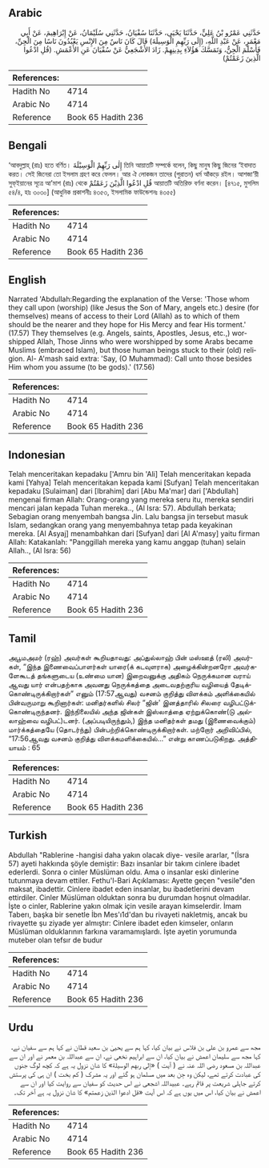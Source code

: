 ## Arabic


<div dir="rtl" lang="ar" style={{fontSize:'larger',backgroundColor:'#f8f9fa',padding:20}}>
حَدَّثَنِي عَمْرُو بْنُ عَلِيٍّ، حَدَّثَنَا يَحْيَى، حَدَّثَنَا سُفْيَانُ، حَدَّثَنِي سُلَيْمَانُ، عَنْ إِبْرَاهِيمَ، عَنْ أَبِي مَعْمَرٍ، عَنْ عَبْدِ اللَّهِ، ‏(‏إِلَى رَبِّهِمِ الْوَسِيلَةَ‏)‏ قَالَ كَانَ نَاسٌ مِنَ الإِنْسِ يَعْبُدُونَ نَاسًا مِنَ الْجِنِّ، فَأَسْلَمَ الْجِنُّ، وَتَمَسَّكَ هَؤُلاَءِ بِدِينِهِمْ‏.‏ زَادَ الأَشْجَعِيُّ عَنْ سُفْيَانَ عَنِ الأَعْمَشِ‏.‏ ‏(‏قُلِ ادْعُوا الَّذِينَ زَعَمْتُمْ‏)‏
</div>
<div style={{backgroundColor:'#f8f9fa',padding:20, marginBottom: 10}}><table> <thead> <tr> <th>References:</th> <th></th> </tr> </thead> <tbody><tr><td>Hadith No</td><td>4714</td></tr><tr><td>Arabic No</td><td>4714</td></tr><tr><td>Reference</td><td>Book 65 Hadith 236</td></tr></tbody></table></div>

## Bengali


<div dir="ltr" lang="bn" style={{fontSize:'larger',backgroundColor:'#f8f9fa',padding:20}}>
‘আবদুল্লাহ্ (রাঃ) হতে বর্ণিত। إِلٰى رَبِّهِمْ الْوَسِيْلَةَ তিনি আয়াতটি সম্পর্কে বলেন, কিছু মানুষ কিছু জিনের ‘ইবাদাত করত। সেই জিনেরা তো ইসলাম গ্রহণ করে ফেলল। আর ঐ লোকজন তাদের (পুরাতন) ধর্ম আঁকড়ে রইল। আশজা‘য়ী সুফ্ইয়ানের সূত্রে আ’মাশ (রাঃ) থেকে قُلِ ادْعُوا الَّذِيْنَ زَعَمْتُمْ আয়াতটি অতিরিক্ত বর্ণনা করেন। [৪৭১৫, মুসলিম ৫৪/৪, হাঃ ৩০৩০] (আধুনিক প্রকাশনীঃ ৪৩৫৩, ইসলামিক ফাউন্ডেশনঃ ৪৩৫৫)
</div>
<div style={{backgroundColor:'#f8f9fa',padding:20, marginBottom: 10}}><table> <thead> <tr> <th>References:</th> <th></th> </tr> </thead> <tbody><tr><td>Hadith No</td><td>4714</td></tr><tr><td>Arabic No</td><td>4714</td></tr><tr><td>Reference</td><td>Book 65 Hadith 236</td></tr></tbody></table></div>

## English


<div dir="ltr" lang="en" style={{fontSize:'larger',backgroundColor:'#f8f9fa',padding:20}}>
Narrated 'Abdullah:Regarding the explanation of the Verse: 'Those whom they call upon (worship) (like Jesus the Son of Mary, angels etc.) desire (for themselves) means of access to their Lord (Allah) as to which of them should be the nearer and they hope for His Mercy and fear His torment.' (17.57) They themselves (e.g. Angels, saints, Apostles, Jesus, etc.,) worshipped Allah, Those Jinns who were worshipped by some Arabs became Muslims (embraced Islam), but those human beings stuck to their (old) religion. Al- A'mash said extra: 'Say, (O Muhammad): Call unto those besides Him whom you assume (to be gods).' (17.56)
</div>
<div style={{backgroundColor:'#f8f9fa',padding:20, marginBottom: 10}}><table> <thead> <tr> <th>References:</th> <th></th> </tr> </thead> <tbody><tr><td>Hadith No</td><td>4714</td></tr><tr><td>Arabic No</td><td>4714</td></tr><tr><td>Reference</td><td>Book 65 Hadith 236</td></tr></tbody></table></div>

## Indonesian


<div dir="ltr" lang="id" style={{fontSize:'larger',backgroundColor:'#f8f9fa',padding:20}}>
Telah menceritakan kepadaku ['Amru bin 'Ali] Telah menceritakan kepada kami [Yahya] Telah menceritakan kepada kami [Sufyan] Telah menceritakan kepadaku [Sulaiman] dari [Ibrahim] dari [Abu Ma'mar] dari ['Abdullah] mengenai firman Allah: Orang-orang yang mereka seru itu, mereka sendiri mencari jalan kepada Tuhan mereka.., (Al Isra: 57). Abdullah berkata; Sebagian orang menyembah bangsa Jin. Lalu bangsa jin tersebut masuk Islam, sedangkan orang yang menyembahnya tetap pada keyakinan mereka. [Al Asyaj] menambahkan dari [Sufyan] dari [Al A'masy] yaitu firman Allah: Katakanlah: "Panggillah mereka yang kamu anggap (tuhan) selain Allah.., (Al Isra: 56)
</div>
<div style={{backgroundColor:'#f8f9fa',padding:20, marginBottom: 10}}><table> <thead> <tr> <th>References:</th> <th></th> </tr> </thead> <tbody><tr><td>Hadith No</td><td>4714</td></tr><tr><td>Arabic No</td><td>4714</td></tr><tr><td>Reference</td><td>Book 65 Hadith 236</td></tr></tbody></table></div>

## Tamil


<div dir="ltr" lang="ta" style={{fontSize:'larger',backgroundColor:'#f8f9fa',padding:20}}>
அபூமஅமர் (ரஹ்) அவர்கள் கூறியதாவது: அப்துல்லாஹ் பின் மஸ்ஊத் (ரலி) அவர்கள், “இந்த இணைவைப்பாளர்கள் யாரை(க் கடவுளராக) அழைக்கின்றனரோ அவர்களேகூடத் தங்களுடைய (உண்மை யான) இறைவனுக்கு அதிகம் நெருக்கமான வராய் ஆவது யார் என்பதற்காக அவனது நெருக்கத்தை அடைவதற்குரிய வழியைத் தேடிக்கொண்டிருக்கிறார்கள்” எனும் (17:57ஆவது) வசனம் குறித்து விளக்கம் அளிக்கையில் பின்வருமாறு கூறினார்கள்: மனிதர்களில் சிலர் “ஜின்' இனத்தாரில் சிலரை வழிபட்டுக்கொண்டிருந்தனர். இந்நிலையில் அந்த ஜின்கள் இஸ்லாத்தை ஏற்றுக்கொண்(டு அல்லாஹ்வை வழிபட்)டனர். (அப்படியிருந்தும்,) இந்த மனிதர்கள் தமது (இணைவைக்கும்) மார்க்கத்தையே (தொடர்ந்து) பின்பற்றிக்கொண்டிருக்கிறார்கள். மற்றோர் அறிவிப்பில், “17:56ஆவது வசனம் குறித்து விளக்கமளிக்கையில்...” என்று காணப்படுகிறது. அத்தியாயம் : 65
</div>
<div style={{backgroundColor:'#f8f9fa',padding:20, marginBottom: 10}}><table> <thead> <tr> <th>References:</th> <th></th> </tr> </thead> <tbody><tr><td>Hadith No</td><td>4714</td></tr><tr><td>Arabic No</td><td>4714</td></tr><tr><td>Reference</td><td>Book 65 Hadith 236</td></tr></tbody></table></div>

## Turkish


<div dir="ltr" lang="tr" style={{fontSize:'larger',backgroundColor:'#f8f9fa',padding:20}}>
Abdullah "Rablerine -hangisi daha yakın olacak diye- vesile ararlar, "(İsra 57) ayeti hakkında şöyle demiştir: Bazı insanlar bir takım cinlere ibadet ederlerdi. Sonra o cinler Müslüman oldu. Ama o insanlar eski dinlerine tutunmaya devam ettiler. Fethu'l-Bari Açıklaması: Ayette geçen "vesile"den maksat, ibadettir. Cinlere ibadet eden insanlar, bu ibadetlerini devam ettirdiler. Cinler Müslüman olduktan sonra bu durumdan hoşnut olmadılar. İşte o cinler, Rablerine yakın olmak için vesile arayan kimselerdir. İmam Taberı, başka bir senetle İbn Mes'ı1d'dan bu rivayeti nakletmiş, ancak bu rivayette şu ziyade yer almıştır: Cinlere ibadet eden kimseler, onların Müslüman olduklarının farkına varamamışlardı. İşte ayetin yorumunda muteber olan tefsır de budur
</div>
<div style={{backgroundColor:'#f8f9fa',padding:20, marginBottom: 10}}><table> <thead> <tr> <th>References:</th> <th></th> </tr> </thead> <tbody><tr><td>Hadith No</td><td>4714</td></tr><tr><td>Arabic No</td><td>4714</td></tr><tr><td>Reference</td><td>Book 65 Hadith 236</td></tr></tbody></table></div>

## Urdu


<div dir="rtl" lang="ur" style={{fontSize:'larger',backgroundColor:'#f8f9fa',padding:20}}>
مجھ سے عمرو بن علی بن فلاس نے بیان کیا، کہا ہم سے یحییٰ بن سعید قطان نے کہا ہم سے سفیان نے، کہا مجھ سے سلیمان اعمش نے بیان کیا، ان سے ابراہیم نخعی نے، ان سے عبداللہ بن معمر نے اور ان سے عبداللہ بن مسعود رضی اللہ عنہ نے ( آیت ) «إلى ربهم الوسيلة‏» کا شان نزول یہ ہے کہ کچھ لوگ جنوں کی عبادت کرتے تھے، لیکن وہ جِن بعد میں مسلمان ہو گئے اور یہ مشرک ( کم بخت ) ان ہی کی پرستش کرتے جاہلی شریعت پر قائم رہے۔ عبیداللہ اشجعی نے اس حدیث کو سفیان سے روایت کیا اور ان سے اعمش نے بیان کیا، اس میں یوں ہے کہ اس آیت «قل ادعوا الذين زعمتم‏» کا شان نزول یہ ہے آخر تک۔
</div>
<div style={{backgroundColor:'#f8f9fa',padding:20, marginBottom: 10}}><table> <thead> <tr> <th>References:</th> <th></th> </tr> </thead> <tbody><tr><td>Hadith No</td><td>4714</td></tr><tr><td>Arabic No</td><td>4714</td></tr><tr><td>Reference</td><td>Book 65 Hadith 236</td></tr></tbody></table></div>
